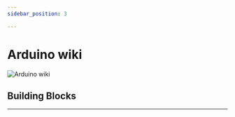 ```yaml
---
sidebar_position: 3

---
```






# Arduino wiki

![Arduino wiki](./images/arduino-wiki.png)

## Building Blocks
---

<cardbox>
  <card
    href="./building-blocks/nezhaa-inventors-kit/"
    title="哪吒A科学套装"
    description="小小科学家(Starter Kit)套件是ELECFREAKS团队出品的micro:bit入门套件。
ElecFreaks Micro：bit 小小科学家专为那些学习电路和编程知识的人们而设计。 该套件提供了一些基本的电子元件，如LED，按钮，蜂鸣器，温度传感器，舵机和电机等。 Micro：bit小小科学家套件可以帮助您进入一个美好的电子世界。"
    img={nezhaa_inventors_kit_Icon}
  />
</cardbox>

